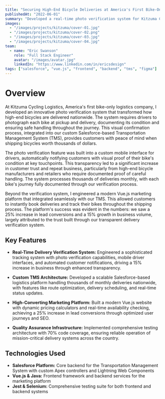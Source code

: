```yaml
---
title: "Securing High-End Bicycle Deliveries at America's First Bike-Only Logistics Company"
publishedAt: "2022-06-01"
summary: "Developed a real-time photo verification system for Kitzuma Cycling Logistics, ensuring safe delivery of thousands of high-end bicycles nationwide while driving significant business growth."
images:
  - "/images/projects/kitzuma/cover-01.jpg"
  - "/images/projects/kitzuma/cover-02.png"
  - "/images/projects/kitzuma/cover-03.jpg"
  - "/images/projects/kitzuma/cover-04.jpg"
team:
  - name: "Eric Swanson"
    role: "Full Stack Engineer"
    avatar: "/images/avatar.jpg"
    linkedIn: "https://www.linkedin.com/in/ericsdesign"
tags: ["salesforce", "vue.js", "frontend", "backend", "tms", "figma"]
---
```


# Overview

At Kitzuma Cycling Logistics, America's first bike-only logistics company, I developed an innovative photo verification system that transformed how high-end bicycles are delivered nationwide. The system requires drivers to photograph each bike at pickup and delivery, documenting its condition and ensuring safe handling throughout the journey. This visual confirmation process, integrated into our custom Salesforce-based Transportation Management System (TMS), provides customers with peace of mind when shipping bicycles worth thousands of dollars.

The photo verification feature was built into a custom mobile interface for drivers, automatically notifying customers with visual proof of their bike's condition at key touchpoints. This transparency led to a significant increase in customer trust and repeat business, particularly from high-end bicycle manufacturers and retailers who require documented proof of careful handling. The system processes thousands of deliveries monthly, with each bike's journey fully documented through our verification process.

Beyond the verification system, I engineered a modern Vue.js marketing platform that integrated seamlessly with our TMS. This allowed customers to instantly book deliveries and track their bikes throughout the shipping process. The platform's success was evident in the numbers: we saw a 25% increase in lead conversions and a 15% growth in business volume, largely attributed to the trust built through our transparent delivery verification system.

## Key Features

- **Real-Time Delivery Verification System:** Engineered a sophisticated tracking system with photo verification capabilities, mobile driver interfaces, and automated customer notifications, driving a 15% increase in business through enhanced transparency.

- **Custom TMS Architecture:** Developed a scalable Salesforce-based logistics platform handling thousands of monthly deliveries nationwide, with features like route optimization, delivery scheduling, and real-time status updates.

- **High-Converting Marketing Platform:** Built a modern Vue.js website with dynamic pricing calculators and real-time availability checking, achieving a 25% increase in lead conversions through optimized user journeys and SEO.

- **Quality Assurance Infrastructure:** Implemented comprehensive testing architecture with 70% code coverage, ensuring reliable operation of mission-critical delivery systems across the country.

## Technologies Used

- **Salesforce Platform:** Core backend for the Transportation Management System with custom Apex controllers and Lightning Web Components
- **Vue.js & Java:** Frontend framework and backend services for the marketing platform
- **Jest & Selenium:** Comprehensive testing suite for both frontend and backend systems
